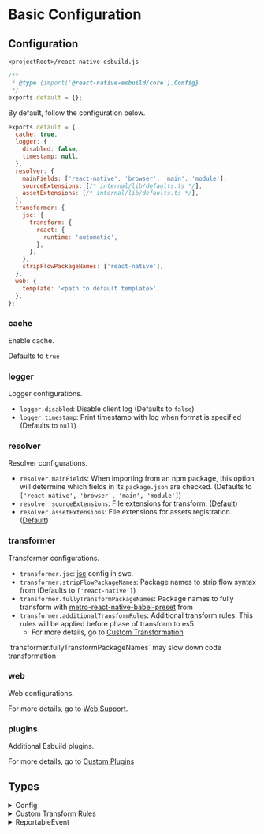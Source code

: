 
# Basic Configuration

## Configuration

`<projectRoot>/react-native-esbuild.js`

```js
/**
 * @type {import('@react-native-esbuild/core').Config}
 */
exports.default = {};
```

By default, follow the configuration below.

```js
exports.default = {
  cache: true,
  logger: {
    disabled: false,
    timestamp: null,
  },
  resolver: {
    mainFields: ['react-native', 'browser', 'main', 'module'],
    sourceExtensions: [/* internal/lib/defaults.ts */],
    assetExtensions: [/* internal/lib/defaults.ts */],
  },
  transformer: {
    jsc: {
      transform: {
        react: {
          runtime: 'automatic',
        },
      },
    },
    stripFlowPackageNames: ['react-native'],
  },
  web: {
    template: '<path to default template>',
  },
};
```

### cache

Enable cache.

Defaults to `true`

### logger

Logger configurations.

- `logger.disabled`: Disable client log (Defaults to `false`)
- `logger.timestamp`: Print timestamp with log when format is specified (Defaults to `null`)

### resolver

Resolver configurations.

- `resolver.mainFields`: When importing from an npm package, this option will determine which fields in its `package.json` are checked. (Defaults to `['react-native', 'browser', 'main', 'module']`)
- `resolver.sourceExtensions`: File extensions for transform. ([Default](https://github.com/leegeunhyeok/react-native-esbuild/blob/master/packages/internal/lib/defaults.ts))
- `resolver.assetExtensions`: File extensions for assets registration. ([Default](https://github.com/leegeunhyeok/react-native-esbuild/blob/master/packages/internal/lib/defaults.ts))

### transformer

Transformer configurations.

- `transformer.jsc`: [jsc](https://swc.rs/docs/configuration/compilation) config in swc.
- `transformer.stripFlowPackageNames`: Package names to strip flow syntax from (Defaults to `['react-native']`)
- `transformer.fullyTransformPackageNames`: Package names to fully transform with [metro-react-native-babel-preset](https://github.com/facebook/react-native/tree/main/packages/react-native-babel-preset) from
- `transformer.additionalTransformRules`: Additional transform rules. This rules will be applied before phase of transform to es5
  - For more details, go to [Custom Transformation](/configuration/custom-transformation)

<Callout type="warning">
  `transformer.fullyTransformPackageNames` may slow down code transformation
</Callout>

### web

Web configurations.

For more details, go to [Web Support](/web).

### plugins

Additional Esbuild plugins.

For more details, go to [Custom Plugins](/configuration/custom-plugins)

## Types

<details>
<summary>Config</summary>

```ts
interface Config {
  /**
   * Enable cache.
   *
   * Defaults to `true`
   */
  cache?: boolean;
  /**
   * Logger configurations
   */
  logger?: {
    /**
     * Disable client log.
     *
     * Defaults to `false`
     */
    disabled?: boolean;
    /**
     * Print timestamp with log when format is specified.
     *
     * Defaults to `null`
     */
    timestamp?: string | null;
  };
  /**
   * Resolver configurations
   */
  resolver?: {
    /**
     * Field names for resolve package's modules.
     *
     * Defaults to `['react-native', 'browser', 'main', 'module']`
     */
    mainFields?: string[];
    /**
     * File extensions for transform.
     *
     * Defaults: https://github.com/leegeunhyeok/react-native-esbuild/blob/master/packages/internal/lib/defaults.ts
     */
    sourceExtensions?: string[];
    /**
     * File extensions for assets registration.
     *
     * Defaults: https://github.com/leegeunhyeok/react-native-esbuild/blob/master/packages/internal/lib/defaults.ts
     */
    assetExtensions?: string[];
  };
  /**
   * Transformer configurations
   */
  transformer?: {
    /**
     * Strip flow syntax.
     *
     * Defaults to `['react-native']`
     */
    stripFlowPackageNames?: string[];
    /**
     * Transform with babel using `metro-react-native-babel-preset` (slow)
     */
    fullyTransformPackageNames?: string[];
    /**
     * Additional transform rules. This rules will be applied before phase of transform to es5.
     */
    additionalTransformRules?: {
      /**
       * Additional babel transform rules
       */
      babel?: TransformRuleBase<BabelTransformOptions>[];
      /**
       * Additional swc transform rules
       */
      swc?: TransformRuleBase<SwcTransformOptions>[];
    };
  };
  /**
   * Web configurations
   */
  web?: {
    /**
     * Index page template file path
     */
    template?: string;
    /**
     * Placeholders for replacement
     *
     * ```js
     * // web.placeholders
     * { placeholder_name: 'Hello, world!' };
     * ```
     *
     * will be replaced to
     *
     * ```html
     * <!-- in template -->
     * <tag>{{placeholder_name}}</tag>
     *
     * <!-- result -->
     * <tag>Hello, world!</tag>
     * ```
     *
     * ---
     *
     * Reserved placeholder names. It will be overridden your placeholders
     *
     * - `_bundle`: bundled script path
     */
    placeholders?: Record<string, string>;
  };
  /**
   * Additional Esbuild plugins.
   */
  plugins?: EsbuildPlugin[];
  /**
   * Client event receiver
   */
  reporter?: (event: ReportableEvent) => void;
}
```

</details>

<details>
<summary>Custom Transform Rules</summary>


```ts
interface TransformRuleBase<T> {
  /**
   * Predicator for transform
   */
  test: (path: string, code: string) => boolean;
  /**
   * Transformer options
   */
  options: T | ((path: string, code: string) => T);
}

type SwcTransformRule = TransformRuleBase<import('@swc/core').TransformOptions>;
type BabelTransformRule = TransformRuleBase<import('@babel/core').Options>;
```

</details>

<details>
<summary>ReportableEvent</summary>

```ts
type ReportableEvent = ClientLogEvent;

interface ClientLogEvent {
  type: 'client_log';
  level:
    | 'trace'
    | 'info'
    | 'warn'
    | 'error'
    | 'log'
    | 'group'
    | 'groupCollapsed'
    | 'groupEnd'
    | 'debug';
  data: unknown[];
  mode: 'BRIDGE' | 'NOBRIDGE';
}
```

</details>
